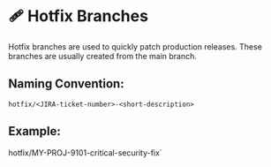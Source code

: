 # 🩹 Hotfix Branches

Hotfix branches are used to quickly patch production releases. These branches are usually created from the main branch.

## Naming Convention:

`hotfix/<JIRA-ticket-number>-<short-description>`

## Example:

hotfix/MY-PROJ-9101-critical-security-fix`